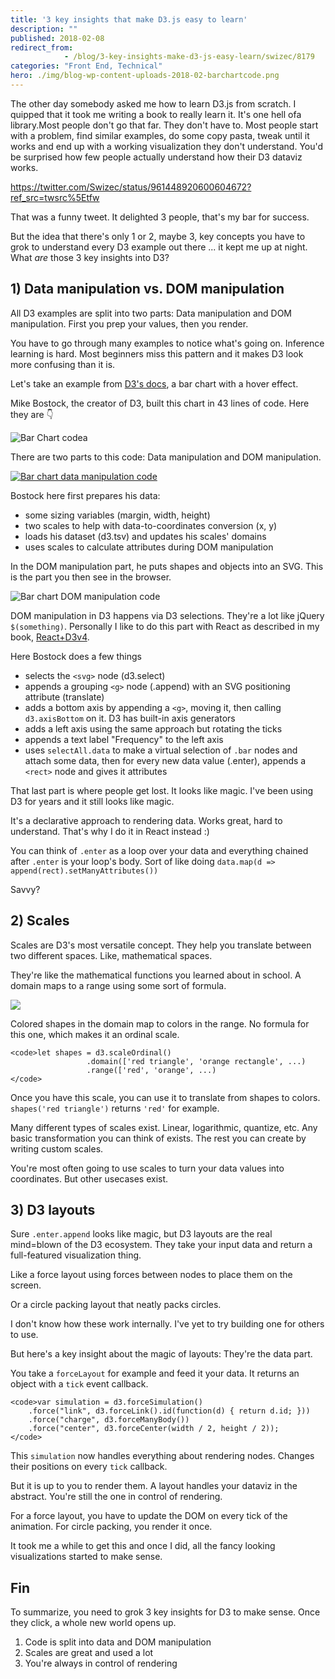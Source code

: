 ```yaml
---
title: '3 key insights that make D3.js easy to learn'
description: ""
published: 2018-02-08
redirect_from: 
            - /blog/3-key-insights-make-d3-js-easy-learn/swizec/8179
categories: "Front End, Technical"
hero: ./img/blog-wp-content-uploads-2018-02-barchartcode.png
---
```


The other day somebody asked me how to learn D3.js from scratch. I quipped that it took me writing a book to really learn it. It's one hell ofa library.Most people don't go that far. They don't have to. Most people start with a problem, find similar examples, do some copy pasta, tweak until it works and end up with a working visualization they don't understand. You'd be surprised how few people actually understand how their D3 dataviz works.

<https://twitter.com/Swizec/status/961448920600604672?ref_src=twsrc%5Etfw>

That was a funny tweet. It delighted 3 people, that's my bar for success.

But the idea that there's only 1 or 2, maybe 3, key concepts you have to grok to understand every D3 example out there ... it kept me up at night. What _are_ those 3 key insights into D3?

## 1) Data manipulation vs. DOM manipulation

All D3 examples are split into two parts: Data manipulation and DOM manipulation. First you prep your values, then you render.

You have to go through many examples to notice what's going on. Inference learning is hard. Most beginners miss this pattern and it makes D3 look more confusing than it is.

Let's take an example from [D3's docs](https://github.com/d3/d3/wiki/Gallery), a bar chart with a hover effect.

Mike Bostock, the creator of D3, built this chart in 43 lines of code. Here they are 👇

![Bar Chart codea](./img/blog-wp-content-uploads-2018-02-barchartcode.png)

There are two parts to this code: Data manipulation and DOM manipulation.

[![Bar chart data manipulation code](./img/blog-wp-content-uploads-2018-02-barchartcode-data.png)](Bar)

Bostock here first prepares his data:

-   some sizing variables (margin, width, height)
-   two scales to help with data-to-coordinates conversion (x, y)
-   loads his dataset (d3.tsv) and updates his scales' domains
-   uses scales to calculate attributes during DOM manipulation

In the DOM manipulation part, he puts shapes and objects into an SVG. This is the part you then see in the browser.

![Bar chart DOM manipulation code](./img/blog-wp-content-uploads-2018-02-barchart-dom.png)

DOM manipulation in D3 happens via D3 selections. They're a lot like jQuery `$(something)`. Personally I like to do this part with React as described in my book, [React+D3v4](https://swizec.com/reactd3js).

Here Bostock does a few things

-   selects the `<svg>` node (d3.select)
-   appends a grouping `<g>` node (.append) with an SVG positioning attribute (translate)
-   adds a bottom axis by appending a `<g>`, moving it, then calling `d3.axisBottom` on it. D3 has built-in axis generators
-   adds a left axis using the same approach but rotating the ticks
-   appends a text label "Frequency" to the left axis
-   uses `selectAll.data` to make a virtual selection of `.bar` nodes and attach some data, then for every new data value (.enter), appends a `<rect>` node and gives it attributes

That last part is where people get lost. It looks like magic. I've been using D3 for years and it still looks like magic.

It's a declarative approach to rendering data. Works great, hard to understand. That's why I do it in React instead :)

You can think of `.enter` as a loop over your data and everything chained after `.enter` is your loop's body. Sort of like doing `data.map(d => append(rect).setManyAttributes())`

Savvy?

## 2) Scales

Scales are D3's most versatile concept. They help you translate between two different spaces. Like, mathematical spaces.

They're like the mathematical functions you learned about in school. A domain maps to a range using some sort of formula.

![](./img/_3svgpngb018d0.png)

Colored shapes in the domain map to colors in the range. No formula for this one, which makes it an ordinal scale.

```undefined
<code>let shapes = d3.scaleOrdinal()
                 .domain(['red triangle', 'orange rectangle', ...)
                 .range(['red', 'orange', ...)
</code>
```

Once you have this scale, you can use it to translate from shapes to colors. `shapes('red triangle')` returns `'red'` for example.

Many different types of scales exist. Linear, logarithmic, quantize, etc. Any basic transformation you can think of exists. The rest you can create by writing custom scales.

You're most often going to use scales to turn your data values into coordinates. But other usecases exist.

## 3) D3 layouts

Sure `.enter.append` looks like magic, but D3 layouts are the real mind=blown of the D3 ecosystem. They take your input data and return a full-featured visualization thing.

Like a force layout using forces between nodes to place them on the screen.

Or a circle packing layout that neatly packs circles.

I don't know how these work internally. I've yet to try building one for others to use.

But here's a key insight about the magic of layouts: They're the data part.

You take a `forceLayout` for example and feed it your data. It returns an object with a `tick` event callback.

```undefined
<code>var simulation = d3.forceSimulation()
    .force("link", d3.forceLink().id(function(d) { return d.id; }))
    .force("charge", d3.forceManyBody())
    .force("center", d3.forceCenter(width / 2, height / 2));
</code>
```

This `simulation` now handles everything about rendering nodes. Changes their positions on every `tick` callback.

But it is up to you to render them. A layout handles your dataviz in the abstract. You're still the one in control of rendering.

For a force layout, you have to update the DOM on every tick of the animation. For circle packing, you render it once.

It took me a while to get this and once I did, all the fancy looking visualizations started to make sense.

## Fin

To summarize, you need to grok 3 key insights for D3 to make sense. Once they click, a whole new world opens up.

1.  Code is split into data and DOM manipulation
2.  Scales are great and used a lot
3.  You're always in control of rendering

